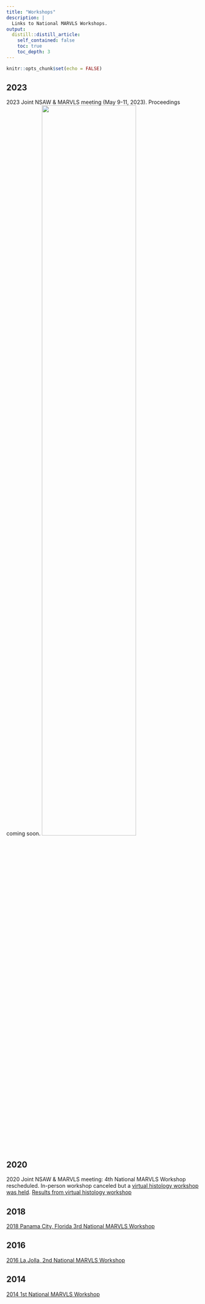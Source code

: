 ```yaml
---
title: "Workshops"
description: |
  Links to National MARVLS Workshops.
output:
  distill::distill_article:
    self_contained: false
    toc: true
    toc_depth: 3
---
```


```r
knitr::opts_chunk$set(echo = FALSE)
```
## 2023
2023 Joint NSAW & MARVLS meeting (May 9-11, 2023). Proceedings coming soon.
![](images/MARVLS2023.jpg){width="70%"}
        
## 2020

2020 Joint NSAW & MARVLS meeting: 4th National MARVLS Workshop rescheduled. In-person workshop canceled but a [virtual histology workshop was held](https://drive.google.com/drive/folders/1ppjix93fNMTv-5erjq1g_DGwFSxqWD_x?usp=sharing). [Results from virtual histology workshop](https://drive.google.com/file/d/1j2g_dVYebEBHjM1J1d2lgWCNZWcnH9KP/view?usp=sharing)

## 2018

[2018 Panama City, Florida 3rd National MARVLS Workshop](https://drive.google.com/drive/folders/1Xr8jURdwEWCAR9NUYV7gyZpB193bAZa3?usp=sharing)

## 2016

[2016 La,Jolla, 2nd National MARVLS Workshop](https://drive.google.com/drive/folders/1ue8ok_pfyLgiFP8KUREhAE4Qba9DdFGf?usp=sharing)

## 2014

[2014 1st National MARVLS Workshop](https://drive.google.com/drive/folders/1udJwD4FAgSxu1fbDjWqon4x_inZrr8WI?usp=sharing)
